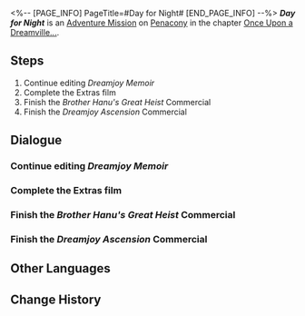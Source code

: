 <%-- [PAGE_INFO]
PageTitle=#Day for Night#
[END_PAGE_INFO] --%>
{{Stub|Dialogue.}}
{{Mission Infobox
|id            = 8022102
|title         = 
|image         = 
<gallery>
Mission Day for Night Stelle.png|Stelle
Mission Day for Night Caelus.png|Caelus
</gallery>
|type          = Adventure
|event_name    = Clockie: Dreamjoy Memoir
|chapter       = Once Upon a Dreamville...
|requirements  = [[Adventure Mission]] ''[[Stopped Clock]]'' completed
|summary       = With your hard effort, the story of ''Clockie: Dreamjoy Memoir'' is approaching its coda. Just one more film to go, and this work to save Clock Studios will be complete...
|characters    = Pisce; Trailblazer
|startLocation = [[Penacony]] - [[Clock Studios Theme Park]]
|world         = Penacony
|area          = Clock Studios Theme Park
|prev          = Stopped Clock
|next          = Clockie on 42nd Street
|rewards       = Stellar Jade*20; Adventure Log*5; Credit*20,000
}}
'''''Day for Night''''' is an [[Adventure Mission]] on [[Penacony]] in the chapter [[Once Upon a Dreamville...]].

==Steps==
# Continue editing ''Dreamjoy Memoir''
# Complete the Extras film
# Finish the ''Brother Hanu's Great Heist'' Commercial
# Finish the ''Dreamjoy Ascension'' Commercial

<!--
==Gameplay Notes==

--><!--
==Trial Character==

-->
==Dialogue==
{{Stub Dialogue}}
===Continue editing ''Dreamjoy Memoir''===
{{Mission Description|type=adventure|location=Clock Studios Theme Park|Thanks to your relationship with the Watchmaker, you have been made a special guest director for Clock Studios and have begun editing the ''Dreamjoy Memoir'' movie...<br />Editing is still going on. Help Clock Studios complete more films!}}
{{Dialogue Start}}
:{{tx}}
{{Dialogue End}}

===Complete the Extras film===
{{Dialogue Start}}
:{{tx}}
{{Dialogue End}}

===Finish the ''Brother Hanu's Great Heist'' Commercial===
{{Dialogue Start}}
:{{tx}}
{{Dialogue End}}

===Finish the ''Dreamjoy Ascension'' Commercial===
{{Dialogue Start}}
:{{tx}}
{{Dialogue End}}

==Other Languages==
{{Other Languages
|en   = Day for Night
|zhs  = 日以作夜
|zht  = 日以作夜
|ja   = 愛を込めて&nbsp;ピノコニーの夜
|ko   = 페나코니의 밤
|es   = El día por la noche
|fr   = La Nuit penaconienne
|ru   = Пенаконианская ночь
|th   = กลางวันกลายเป็นกลางคืน
|vi   = Ngày Rồi Tới Đêm
|de   = Tag für Nacht
|id   = Siang Menjadi Malam
|pt   = O Dia Pela Noite
}}

==Change History==
{{Change History|2.2}}
